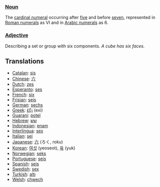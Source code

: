 ===[[Noun]]===

The [[cardinal numeral]] occurring after [[five]] and before [[seven]], represented in [[Roman numerals]] as VI and in [[Arabic numerals]] as 6.

===[[Adjective]]===

Describing a set or group with six components. ''A cube has six faces.''

==Translations==
*[[Catalan]]: [[sis]]
*[[Chinese]]: [[六]]
*[[Dutch]]: [[zes]]
*[[Esperanto]]: [[ses]]
*[[French]]: [[six]]
*[[Frisian]]: [[seis]]
*[[German]]: [[sechs]]
*[[Greek]]: [[έξι]] (exi)
*[[Guarani]]: [[poteĩ]]
*[[Hebrew]]: [[שש]]
*[[Indonesian]]: [[enam]]
*[[Interlingua]]: [[sex]]
*[[Italian]]: [[sei]]
*[[Japanese]]: [[六]] (ろく, roku)
*[[Korean]]: [[여섯]] (yeoseot), [[육]] (yuk)
*[[Norwegian]]: [[seks]]
*[[Portuguese]]: [[seis]]
*[[Spanish]]: [[seis]]
*[[Swedish]]: [[sex]]
*[[Turkish]]: [[altı]]
*[[Welsh]]: [[chwech]]